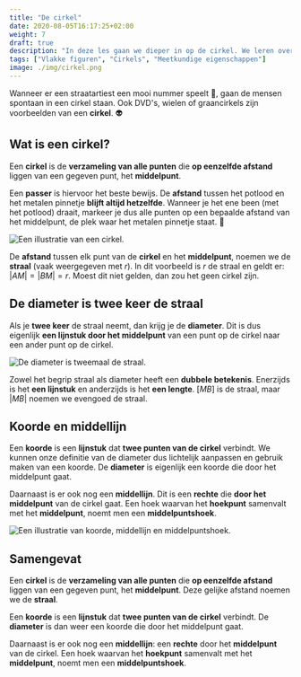 ```yaml
---
title: "De cirkel"
date: 2020-08-05T16:17:25+02:00
weight: 7
draft: true
description: "In deze les gaan we dieper in op de cirkel. We leren over de straal, diameter, middelpunt en zaken zoals een koorde, middellijn en middelpuntshoek. We nemen ook een snelle kijk op de symmetrie van een cirkel."
tags: ["Vlakke figuren", "Cirkels", "Meetkundige eigenschappen"]
image: ./img/cirkel.png
---
```

Wanneer er een straatartiest een mooi nummer speelt 🎷, gaan de mensen spontaan in een cirkel staan. Ook DVD's, wielen of graancirkels zijn voorbeelden van een **cirkel**. 👽

## Wat is een cirkel?
Een **cirkel** is de **verzameling van alle punten** die **op eenzelfde afstand** liggen van een gegeven punt, het **middelpunt**. 

Een **passer** is hiervoor het beste bewijs. De **afstand** tussen het potlood en het metalen pinnetje **blijft altijd hetzelfde**. Wanneer je het ene been (met het potlood) draait, markeer je dus alle punten op een bepaalde afstand van het middelpunt, de plek waar het metalen pinnetje staat. 🧠

![Een illustratie van een cirkel.](img/cirkel.png)

De **afstand** tussen elk punt van de **cirkel** en het **middelpunt**, noemen we de **straal** (vaak weergegeven met $r$). In dit voorbeeld is $r$ de straal en geldt er: $|AM| = |BM| = r$. Moest dit niet gelden, dan zou het geen cirkel zijn.

## De diameter is twee keer de straal
Als je **twee keer** de straal neemt, dan krijg je de **diameter**. Dit is dus eigenlijk **een lijnstuk door het middelpunt** van een punt op de cirkel naar een ander punt op de cirkel. 

![De diameter is tweemaal de straal.](img/straal_diameter.png)

Zowel het begrip straal als diameter heeft een **dubbele betekenis**. Enerzijds is het **een lijnstuk** en anderzijds is het **een lengte**. $[MB]$ is de straal, maar $|MB|$ noemen we evengoed de straal.

## Koorde en middellijn
Een **koorde** is een **lijnstuk** dat **twee punten van de cirkel** verbindt. We kunnen onze definitie van de diameter dus lichtelijk aanpassen en gebruik maken van een koorde. De **diameter** is eigenlijk een koorde die door het middelpunt gaat.

Daarnaast is er ook nog een **middellijn**. Dit is een **rechte** <Mute text="of lijn"/> die **door het middelpunt** van de cirkel gaat. Een hoek waarvan het **hoekpunt** samenvalt met het **middelpunt**, noemt men een **middelpuntshoek**.

![Een illustratie van koorde, middellijn en middelpuntshoek.](img/koorde_middellijn.png)

## Samengevat
<Attention title="De cirkel">

Een **cirkel** is de **verzameling van alle punten** die **op eenzelfde afstand** liggen van een gegeven punt, het **middelpunt**. Deze gelijke afstand noemen we de **straal**.
</Attention>

<Attention title="Lijnen in de cirkel">

Een **koorde** is een **lijnstuk** dat **twee punten van de cirkel** verbindt. De **diameter** is dan weer een koorde die door het middelpunt gaat.

Daarnaast is er ook nog een **middellijn**: een **rechte** door het **middelpunt** van de cirkel. Een hoek waarvan het **hoekpunt** samenvalt met het **middelpunt**, noemt men een **middelpuntshoek**.
</Attention>
